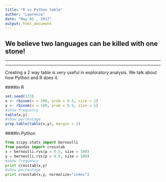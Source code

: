 ```yaml
---
title: "R vs Python table"
author: "Lawrence"
date: "May 01 , 2017"
output: html_document
---
```

## We believe two languages can be killed with one stone!
***
***
Creating a 2 way table is very useful in exploratory analysis. We talk about how Python and R does it.

####In R
```r
set.seed(123)
x <- rbinom(n = 100, prob = 0.5, size = 1)
y <- rbinom(n = 100, prob = 0.5, size = 1)
#show frequency 
table(x,y)
#show percentage
prop.table(table(x,y), margin = 1)
```

####In Python
```python
from scipy.stats import bernoulli
from pandas import crosstab
x = bernoulli.rvs(p = 0.5, size = 100)
y = bernoulli.rvs(p = 0.5, size = 100)
#show frequency
print crosstab(x,y)
#show percentage
print crosstab(x,y, normalize="index")

```

